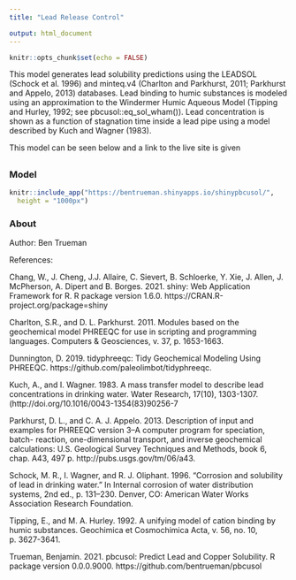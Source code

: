 ---
title: "Lead Release Control"

output: html_document
---

```{r setup, include=FALSE}
knitr::opts_chunk$set(echo = FALSE)
```
<p><font>This model generates lead solubility predictions using the LEADSOL (Schock et al. 1996) and minteq.v4 (Charlton and Parkhurst, 2011; Parkhurst and Appelo, 2013) databases. Lead binding to humic substances is modeled using an approximation to the Windermer Humic Aqueous Model (Tipping and Hurley, 1992; see pbcusol::eq_sol_wham()). Lead concentration is shown as a function of stagnation time inside a lead pipe using a model described by Kuch and Wagner (1983).</p>

<p>  This model can be seen below and a link to the live site is given </p></font>


##  {.tabset}

### Model
```{r, echo= FALSE, out.width="100%", fig.cap= "Link to Live Site: https://bentrueman.shinyapps.io/shinypbcusol/"  }
knitr::include_app("https://bentrueman.shinyapps.io/shinypbcusol/",
  height = "1000px")
```

### About 

Author: Ben Trueman

References: 

Chang, W., J. Cheng, J.J. Allaire, C. Sievert, B. Schloerke, Y. Xie, J. Allen, J. McPherson, A. Dipert and B. Borges. 2021. shiny: Web Application Framework for R. R package version 1.6.0. https://CRAN.R-project.org/package=shiny

Charlton, S.R., and D. L. Parkhurst. 2011. Modules based on the geochemical model PHREEQC for use in scripting and programming languages. Computers & Geosciences, v. 37, p. 1653-1663.

Dunnington, D. 2019. tidyphreeqc: Tidy Geochemical Modeling Using PHREEQC. https://github.com/paleolimbot/tidyphreeqc.

Kuch, A., and I. Wagner. 1983. A mass transfer model to describe lead concentrations in drinking water. Water Research, 17(10), 1303-1307. (http://doi.org/10.1016/0043-1354(83)90256-7

Parkhurst, D. L., and C. A. J. Appelo. 2013. Description of input and examples for PHREEQC version 3–A computer program for speciation, batch- reaction, one-dimensional transport, and inverse geochemical calculations: U.S. Geological Survey Techniques and Methods, book 6, chap. A43, 497 p. http://pubs.usgs.gov/tm/06/a43.

Schock, M. R., I. Wagner, and R. J. Oliphant. 1996. “Corrosion and solubility of lead in drinking water.” In Internal corrosion of water distribution systems, 2nd ed., p. 131–230. Denver, CO: American Water Works Association Research Foundation.

Tipping, E., and M. A. Hurley. 1992. A unifying model of cation binding by humic substances. Geochimica et Cosmochimica Acta, v. 56, no. 10, p. 3627-3641.

Trueman, Benjamin. 2021. pbcusol: Predict Lead and Copper Solubility. R package version 0.0.0.9000. https://github.com/bentrueman/pbcusol







